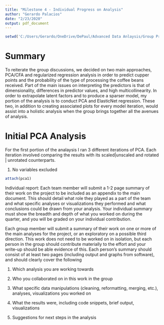 ```yaml
---
title: "Milestone 4 - Individual Progress on Analysis"
author: "Gerardo Palacios"
date: "2/23/2020"
output: pdf_document
---
```

```r
setwd('C:/Users/Gerardo/OneDrive/DePaul/Advanced Data Anlaysis/Group Project/')   # Set working folder

```
# Summary
To reiterate the group discussions, we decided on two main approaches, PCA/CFA and regularized regression analysis in order to predict cupper points and the probability of the type of processing the coffee beans received. Part of the main issues on interpreting the predictors is that of dimensionality, differences in predictor values, and high multicollinearity. In order to extrapolate latent factors and to produce a sparser model, my portion of the analysis is to conduct PCA and ElasticNet regression. These two, in addition to creating associated plots for every model iteration, would assist into a holistic analysis when the group brings together all the avenues of analysis. 

# Initial PCA Analysis
For the first portion of the analaysis I ran 3 different iterations of PCA. Each iteration involved comparing the results with its scaled|unscaled and rotated | unrotated counterparts.

1. No variables excluded

```r
attach(pca1)
```
Individual report: Each team member will submit a 1-2 page summary of their work on the
project to be included as an appendix to the main document. This should detail what role they
played as a part of the team and what specific analyses or visualizations they performed and
what conclusions could be drawn from your analysis. Your individual summary must show the
breadth and depth of what you worked on during the quarter, and you will be graded on your
individual contribution.

Each group member will submit a summary of their work on one or more of the main analyses for the project, or an exploratory on a possible third direction.  This work does not need to be worked on in isolation, but each person in the group should contribute materially to the effort and your write-up should be able evidence of this. Each person's summary should consist of at least two pages (including output and graphs from software), and should clearly cover the following

1) Which analysis you are working towards

2) Who you collaborated on in this work in the group

3) What specific data manipulations (cleaning, reformatting, merging, etc.), analyses, visualizations you worked on

4) What the results were, including code snippets, brief output, visualizations

5) Suggestions for next steps in the analysis


